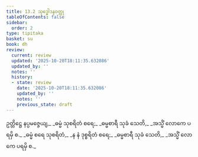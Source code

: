 ```yaml
---
title: 13.2 သုဒ္ဓေါဒနဝတ္ထု
tableOfContents: false
sidebar:
  order: 2
type: tipitaka
basket: su
book: dh
review:
  current: review
  updated: '2025-10-20T18:11:35.632086'
  updated_by: ''
  notes: ''
  history:
  - state: review
    date: '2025-10-20T18:11:35.632086'
    updated_by: ''
    notes: ''
    previous_state: draft
---
```



<DynamicBreadcrumb />


<ReviewStatus review={frontmatter.review} showDetails={true} />

<HypothesisAnnotation frontmatter={frontmatter} />

<Division number="168" book="dh" e="ch" v="18" p="38">

<Paragraph number="181" type="verses" book="dh">
ဥတ္တိဋ္ဌေ နပ္ပမဇ္ဇေယျ,_  
_ဓမ္မံ သုစရိတံ စရေ;_  
_ဓမ္မစာရီ သုခံ သေတိ,_  
_အသ္မိံ လောကေ ပရမှိ စ._  

</Paragraph>

</Division>
<Division number="169" book="dh" e="ch" v="18" p="39">

<Paragraph number="182" type="verses" book="dh">
_ဓမ္မံ စရေ သုစရိတံ,_  
_န နံ ဒုစ္စရိတံ စရေ;_  
_ဓမ္မစာရီ သုခံ သေတိ,_  
_အသ္မိံ လောကေ ပရမှိ စ._
</Paragraph>
</Division>